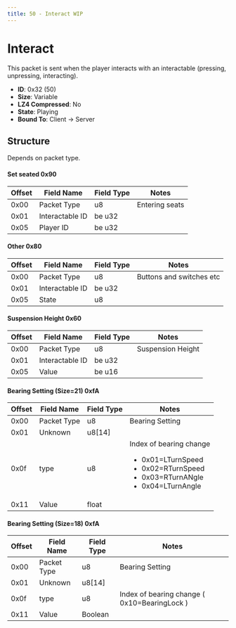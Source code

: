 ```yaml
---
title: 50 - Interact WIP
---
```


# Interact

This packet is sent when the player interacts with an interactable (pressing, unpressing, interacting).

- **ID**: 0x32 (50)
- **Size**: Variable
- **LZ4 Compressed**: No
- **State**: Playing
- **Bound To**: Client -> Server

## Structure

Depends on packet type.

#### Set seated 0x90
| Offset | Field Name       | Field Type | Notes |
|--------|------------------|------------|-------|
| 0x00   | Packet Type      | u8         | Entering seats |
| 0x01   | Interactable ID  | be u32     | |
| 0x05   | Player ID        | be u32     | |

#### Other 0x80
| Offset | Field Name       | Field Type | Notes |
|--------|------------------|------------|-------|
| 0x00   | Packet Type      | u8         | Buttons and switches etc |
| 0x01   | Interactable ID  | be u32     | |
| 0x05   | State            | u8         | |

#### Suspension Height 0x60
| Offset | Field Name       | Field Type | Notes |
|--------|------------------|------------|-------|
| 0x00   | Packet Type      | u8         | Suspension Height |
| 0x01   | Interactable ID  | be u32     | |
| 0x05   | Value            | be u16     | |

#### Bearing Setting (Size=21) 0xfA
| Offset | Field Name       | Field Type   | Notes |
|--------|------------------|--------------|-------|
| 0x00   | Packet Type      | u8           | Bearing Setting |
| 0x01   | Unknown          | u8[14]       | |
| 0x0f   | type             | u8 | Index of bearing change <br/><ul><li>0x01=LTurnSpeed</li><li>0x02=RTurnSpeed</li><li>0x03=RTurnANgle</li><li>0x04=LTurnAngle</li></ul>|
| 0x11   | Value            | float        | |

#### Bearing Setting (Size=18) 0xfA
| Offset | Field Name       | Field Type   | Notes |
|--------|------------------|--------------|-------|
| 0x00   | Packet Type      | u8           | Bearing Setting |
| 0x01   | Unknown          | u8[14]       | |
| 0x0f   | type             | u8 | Index of bearing change ( 0x10=BearingLock )|
| 0x11   | Value            | Boolean      | |

[//]: # (Size veries between pressing buttons and entering seats,
last byte for pressing is the state.)